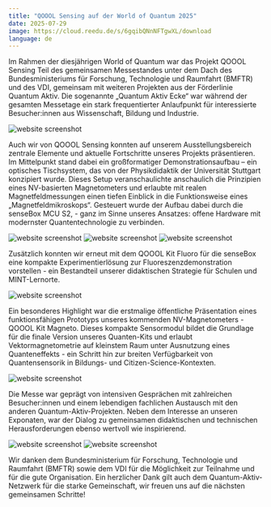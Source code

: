 ```yaml
---
title: "QOOOL Sensing auf der World of Quantum 2025"
date: 2025-07-29
image: https://cloud.reedu.de/s/6gqibQNnNFTgwXL/download
language: de
---
```


Im Rahmen der diesjährigen World of Quantum war das Projekt QOOOL Sensing Teil des gemeinsamen Messestandes unter dem Dach des Bundesministeriums für Forschung, Technologie und Raumfahrt (BMFTR) und des VDI,  gemeinsam mit weiteren Projekten aus der Förderlinie Quantum Aktiv. Die sogenannte „Quantum Aktiv Ecke“ war während der gesamten Messetage ein stark frequentierter Anlaufpunkt für interessierte Besucher:innen aus Wissenschaft, Bildung und Industrie.

![website screenshot](https://cloud.reedu.de/s/4komz4nJpXjc8My/download)

Auch wir von QOOOL Sensing konnten auf unserem Ausstellungsbereich zentrale Elemente und aktuelle Fortschritte unseres Projekts präsentieren. Im Mittelpunkt stand dabei ein großformatiger Demonstrationsaufbau – ein optisches Tischsystem, das von der Physikdidaktik der Universität Stuttgart konzipiert wurde. Dieses Setup veranschaulichte anschaulich die Prinzipien eines NV-basierten Magnetometers und erlaubte mit realen Magnetfeldmessungen einen tiefen Einblick in die Funktionsweise eines „Magnetfeldmikroskops“. Gesteuert wurde der Aufbau dabei durch die senseBox MCU S2, - ganz im Sinne unseres Ansatzes: offene Hardware mit modernster Quantentechnologie zu verbinden.

![website screenshot](https://cloud.reedu.de/s/4komz4nJpXjc8My/download)
![website screenshot](https://cloud.reedu.de/s/QYjpZ6eT7C4RdbM/download)
![website screenshot](https://cloud.reedu.de/s/bL6wBrmT5dibE32/download)

Zusätzlich konnten wir erneut mit dem QOOOL Kit Fluoro für die senseBox eine kompakte Experimentierlösung zur Fluoreszenzdemonstration vorstellen - ein Bestandteil unserer didaktischen Strategie für Schulen und MINT-Lernorte.

![website screenshot](https://cloud.reedu.de/s/9oR499iywXoe2sr/download)
 
Ein besonderes Highlight war die erstmalige öffentliche Präsentation eines funktionsfähigen Prototyps unseres kommenden NV-Magnetometers - QOOOL Kit Magneto. Dieses kompakte Sensormodul bildet die Grundlage für die finale Version unseres Quanten-Kits und erlaubt Vektormagnetometrie auf kleinstem Raum unter Ausnutzung eines Quanteneffekts -  ein Schritt hin zur breiten Verfügbarkeit von Quantensensorik in Bildungs- und Citizen-Science-Kontexten.

![website screenshot](https://cloud.reedu.de/s/7SYM62fAwXTWBQE/download)

Die Messe war geprägt von intensiven Gesprächen mit zahlreichen Besucher:innen und einem lebendigen fachlichen Austausch mit den anderen Quantum-Aktiv-Projekten. Neben dem Interesse an unseren Exponaten, war der Dialog zu gemeinsamen didaktischen und technischen Herausforderungen ebenso wertvoll wie inspirierend.

![website screenshot](https://cloud.reedu.de/s/qYae3oYsCS6nW3n/download)
![website screenshot](https://cloud.reedu.de/s/XXqZTCLS7g3KXYR/download)
 
Wir danken dem Bundesministerium für Forschung, Technologie und Raumfahrt (BMFTR) sowie dem VDI für die Möglichkeit zur Teilnahme und für die gute Organisation. Ein herzlicher Dank gilt auch dem Quantum-Aktiv-Netzwerk für die starke Gemeinschaft, wir freuen uns auf die nächsten gemeinsamen Schritte!


